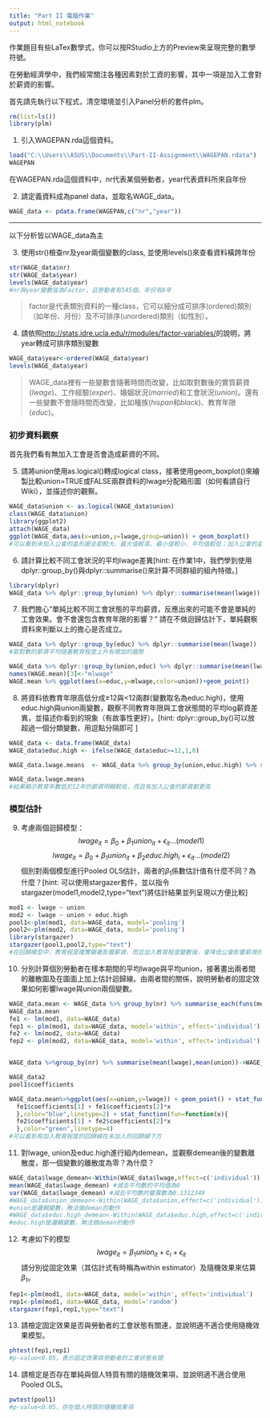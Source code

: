 ```yaml
---
title: "Part II 電腦作業"
output: html_notebook
---
```

作業題目有些LaTex數學式，你可以按RStudio上方的Preview來呈現完整的數學符號。

在勞動經濟學中，我們經常關注各種因素對於工資的影響，其中一項是加入工會對於薪資的影響。

首先請先執行以下程式，清空環境並引入Panel分析的套件plm。
```r
rm(list=ls())
library(plm)  
```


1. 引入WAGEPAN.rda這個資料。
```r
load("C:\\Users\\ASUS\\Documents\\Part-II-Assignment\\WAGEPAN.rdata")
WAGEPAN
```

在WAGEPAN.rda這個資料中，nr代表某個勞動者，year代表資料所來自年份

2. 請定義資料成為panel data，並取名WAGE_data。
```r
WAGE_data <- pdata.frame(WAGEPAN,c("nr","year"))
```

***
以下分析皆以WAGE_data為主

3. 使用str()檢查nr及year兩個變數的class, 並使用levels()來查看資料橫跨年份
```r
str(WAGE_data$nr)
str(WAGE_data$year)
levels(WAGE_data$year)
#nr與year變數皆為Factor，且勞動者有545個、年份有8年
```

> factor是代表類別資料的一種class，它可以細分成可排序(ordered)類別（如年份、月份）及不可排序(unordered)類別（如性別）。

4. 請依照<http://stats.idre.ucla.edu/r/modules/factor-variables/>的說明，將year轉成可排序類別變數
```r
WAGE_data$year<-ordered(WAGE_data$year)
levels(WAGE_data$year)
```


> WAGE_data裡有一些變數會隨著時間而改變，比如取對數後的實質薪資($lwage$)、工作經驗($exper$)、婚姻狀況($married$)和工會狀況($union$)。還有一些變數不會隨時間而改變，比如種族($hispan$和$black$)、教育年限($educ$)。

### 初步資料觀察
首先我們看有無加入工會是否會造成薪資的不同。

5. 請將union使用as.logical()轉成logical  class，接著使用geom_boxplot()來繪製比較union=TRUE或FALSE兩群資料的lwage分配箱形圖（如何看請自行Wiki），並描述你的觀察。
```r
WAGE_data$union <- as.logical(WAGE_data$union)
class(WAGE_data$union)
library(ggplot2)
attach(WAGE_data)
ggplot(WAGE_data,aes(x=union,y=lwage,group=union)) + geom_boxplot()
#可以看到未加入公會的盒形圖全距較大、最大值較高、最小值較小、平均值較低；加入公會的盒形圖全距較小、四分位距也縮小、平均值則較高
```


6. 請計算比較不同工會狀況的平均lwage差異[hint: 在作業1中，我們學到使用dplyr::group_by()與dplyr::summarise()來計算不同群組的組內特徵。]
```r
library(dplyr)
WAGE_data %>% dplyr::group_by(union) %>% dplyr::summarise(mean(lwage))
```

 7. 我們擔心“單純比較不同工會狀態的平均薪資，反應出來的可能不會是單純的工會效果。會不會還包含教育年限的影響？” 請在不做迴歸估計下，單純觀察資料來判斷以上的擔心是否成立。
```r
WAGE_data %>% dplyr::group_by(educ) %>% dplyr::summarise(mean(lwage)) 
#取對數的薪資平均隨著教育程度上升有增加的趨勢 

WAGE_data %>% dplyr::group_by(union,educ) %>% dplyr::summarise(mean(lwage)) -> WAGE.mean
names(WAGE.mean)[3]<-"mlwage"
WAGE.mean %>% ggplot(aes(x=educ,y=mlwage,color=union))+geom_point()
```

8. 將資料依教育年限高低分成≥12與<12兩群(變數取名為educ.high)，使用educ.high與union兩變數，觀察不同教育年限與工會狀態間的平均log薪資差異，並描述你看到的現象（有故事性更好）。[hint: dplyr::group_by()可以放超過一個分類變數，用逗點分隔即可 ]
```r
WAGE_data <- data.frame(WAGE_data)
WAGE_data$educ.high <- ifelse(WAGE_data$educ>=12,1,0)

WAGE_data.lwage.means  <- WAGE_data %>% group_by(union,educ.high) %>% summarise(mean(lwage))

WAGE_data.lwage.means
#結果顯示教育年數低於12年的薪資明顯較低，而且有加入公會的薪資都更高
```

### 模型估計
9. 考慮兩個迴歸模型：
$$lwage_{it}	=\beta_{0}+\beta_{1}union_{it}+\epsilon_{it}...(model1)$$
$$lwage_{it}	=\beta_{0}+\beta_{1}union_{it}+\beta_{2}educ.high_{i}+\epsilon_{it}...(model2)$$
個別對兩個模型進行Pooled OLS估計，兩者的$\beta_1$係數估計值有什麼不同？為什麼？[hint: 可以使用stargazer套件，並以指令stargazer(model1,model2,type="text")將估計結果並列呈現以方便比較]
```r
mod1 <- lwage ~ union
mod2 <- lwage ~ union + educ.high
pool1<-plm(mod1, data=WAGE_data, model='pooling')
pool2<-plm(mod2, data=WAGE_data, model='pooling')
library(stargazer)
stargazer(pool1,pool2,type="text")
#在回歸模型中，教育程度確實顯著影響薪資，而且加入教育程度變數後，會降低公會影響薪資的係數
```

10. 分別計算個別勞動者在樣本期間的平均lwage與平均union，接著畫出兩者間的離散圖及在圖面上加上估計迴歸線。由兩者間的關係，說明勞動者的固定效果如何影響lwage與union兩個變數。
```r
WAGE_data.mean <- WAGE_data %>% group_by(nr) %>% summarise_each(funs(mean)) 
WAGE_data.mean
fe1 <- lm(mod1, data=WAGE_data)
fep1 <- plm(mod1, data=WAGE_data, model='within', effect='individual')
fe2 <- lm(mod2, data=WAGE_data)
fep2 <- plm(mod2, data=WAGE_data, model='within', effect='individual')


WAGE_data %>%group_by(nr) %>% summarise(mean(lwage),mean(union))->WAGE_data2

WAGE_data2
pool1$coefficients 

WAGE_data.mean%>%ggplot(aes(x=union,y=lwage)) + geom_point() + stat_function(fun=function(x){
  fe1$coefficients[1] + fe1$coefficients[2]*x
  },color="blue",linetype=2) + stat_function(fun=function(x){
  fe2$coefficients[1] + fe2$coefficients[2]*x
  },color="green",linetype=4)
#可以看到有加入教育程度的回歸線在未加入的回歸線下方
```


11. 對lwage, union及educ.high進行組內demean，並觀察demean後的變數離散度，那一個變數的離散度為零？為什麼？
```r
WAGE_data$lwage_demean<-Within(WAGE_data$lwage,effect=c('individual'))
mean(WAGE_data$lwage_demean) #減去平均數的平均值為0
var(WAGE_data$lwage_demean) #減去平均數的變異數為0.1312349
#WAGE_data$union_demean<-Within(WAGE_data$union,effect=c('individual'))
#union是邏輯變數，無法做deman的動作
#WAGE_data$educ.high_demean<-Within(WAGE_data$educ.high,effect=c('individual'))
#educ.high是邏輯變數，無法做deman的動作
```

12. 考慮如下的模型
$$lwage_{it}=\beta_{1}union_{it}+c_{i}+\epsilon_{it}$$
請分別從固定效果（其估計式有時稱為within estimator）及隨機效果來估算$\beta_1$。
```r
fep1<-plm(mod1, data=WAGE_data, model='within', effect='individual')
rep1<-plm(mod1, data=WAGE_data, model='random')
stargazer(fep1,rep1,type="text") 
```

13. 請檢定固定效果是否與勞動者的工會狀態有關連，並說明適不適合使用隨機效果模型。
```r
phtest(fep1,rep1)
#p-value<0.05，表示固定效果與勞動者的工會狀態有關
```

14. 請檢定是否存在單純與個人特質有關的隨機效果項，並說明適不適合使用Pooled OLS。
```r
pwtest(pool1)
#p-value<0.05，存在個人特質的隨機效果項
```


